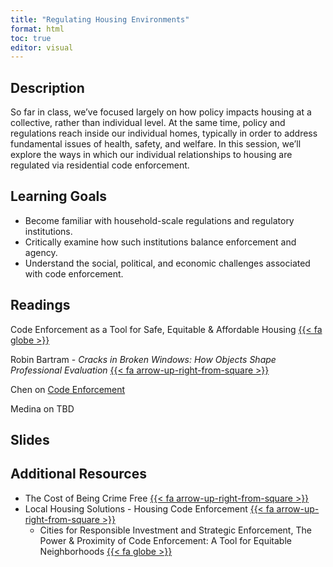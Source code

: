 ```yaml
---
title: "Regulating Housing Environments"
format: html
toc: true
editor: visual
---
```


## Description

So far in class, we've focused largely on how policy impacts housing at a collective, rather than individual level. At the same time, policy and regulations reach inside our individual homes, typically in order to address fundamental issues of health, safety, and welfare. In this session, we'll explore the ways in which our individual relationships to housing are regulated via residential code enforcement.

## Learning Goals

-   Become familiar with household-scale regulations and regulatory institutions.
-   Critically examine how such institutions balance enforcement and agency.
-   Understand the social, political, and economic challenges associated with code enforcement.

## Readings

Code Enforcement as a Tool for Safe, Equitable & Affordable Housing [{{< fa globe >}}](https://housingactionil.org/downloads/PEO/UIUC-HAI_CodeEnforcementReport_2024_web-compressed.pdf)

Robin Bartram - *Cracks in Broken Windows: How Objects Shape Professional Evaluation* [{{< fa arrow-up-right-from-square >}}](https://uofi.box.com/s/rvhgseb71q2gn19044hfqtpynbu32zp4)

Chen on [Code Enforcement](https://uofi.box.com/s/pipofyq2btk3brp6lelxvlr104362vz1)

Medina on TBD

## Slides

## Additional Resources

-   The Cost of Being Crime Free [{{< fa arrow-up-right-from-square >}}](https://www.povertylaw.org/wp-content/uploads/2020/10/cost-of-being-crime-free-rev-oct-2020.pdf)
-   Local Housing Solutions - Housing Code Enforcement [{{< fa arrow-up-right-from-square >}}](https://uofi.box.com/s/rqgv397cn83q4qietbbloefpvsefanfs)
    -   Cities for Responsible Investment and Strategic Enforcement, The Power & Proximity of Code Enforcement: A Tool for Equitable Neighborhoods [{{< fa globe >}}](https://hesterstreet.org/wp-content/uploads/2019/07/CR_-Phase-I-_Equitable-Code-Enforcement-report_FINAL-JUNE-2019.pdf)

